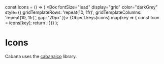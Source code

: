 const Icons = () => (
    <Box fontSize="lead" display="grid" color="darkGrey" style={{ gridTemplateRows: 'repeat(10, 1fr)', gridTemplateColumns: 'repeat(10, 1fr)', gap: '20px' }}>
        {Object.keys(icons).map(key => {
            const Icon = icons[key];
            return <Icon key={key} />;
        })}
    </Box>
);

<a id="Icons"></a>

# Icons

Cabana uses the [cabanaico](https://github.com/lucastobrazil/cabanaico) library.

<Icons />
